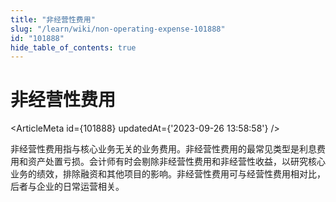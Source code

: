 ```yaml
---
title: "非经营性费用"
slug: "/learn/wiki/non-operating-expense-101888"
id: "101888"
hide_table_of_contents: true
---
```



# 非经营性费用

<ArticleMeta id={101888} updatedAt={'2023-09-26 13:58:58'} />
<div className='border-solid border-b border-t-0 my-4 border-[var(--ifm-color-gray-300)]' />

非经营性费用指与核心业务无关的业务费用。非经营性费用的最常见类型是利息费用和资产处置亏损。会计师有时会剔除非经营性费用和非经营性收益，以研究核心业务的绩效，排除融资和其他项目的影响。非经营性费用可与经营性费用相对比，后者与企业的日常运营相关。
